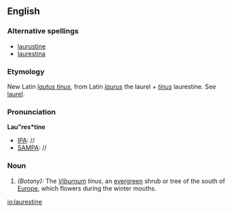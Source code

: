 ==English==

===Alternative spellings===
* [[laurustine]]
* [[laurestina]]

===Etymology===
New Latin ''[[lautus tinus]]'', from Latin ''[[laurus]]'' the laurel + ''[[tinus]]'' laurestine. See [[laurel]].

===Pronunciation===
'''Lau"res*tine'''
*[[IPA]]: //
*[[SAMPA]]: //

===Noun===
{{infl|en|noun}}
# ''(Botany):'' The ''[[Viburnum]] tinus'', an [[evergreen]] shrub or tree of the south of [[Europe]], which flowers during the winter mouths.

[[io:laurestine]]